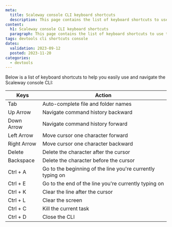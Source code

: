 ```yaml
---
meta:
  title: Scaleway console CLI keyboard shortcuts
  description: This page contains the list of keyboard shortcuts to use the Scaleway console CLI
content:
  h1: Scaleway console CLI keyboard shortcuts
  paragraph: This page contains the list of keyboard shortcuts to use the Scaleway console CLI
tags: devtools cli shortcuts console
dates:
  validation: 2023-09-12
  posted: 2023-11-20
categories:
  - devtools
---
```


Below is a list of keyboard shortcuts to help you easily use and navigate the Scaleway console CLI:

|Keys             | Action                                                     |
|-----------------|------------------------------------------------------------|
| Tab             | Auto-complete file and folder names                        |
| Up Arrow        | Navigate command history backward                          |
| Down Arrow      | Navigate command history forward                           |
| Left Arrow      | Move cursor one character forward                          |
| Right Arrow     | Move cursor one character backward                         |
| Delete          | Delete the character after the cursor                      |
| Backspace       | Delete the character before the cursor                     |
| Ctrl + A        | Go to the beginning of the line you're currently typing on |
| Ctrl + E        | Go to the end of the line you're currently typing on       |
| Ctrl + K        | Clear the line after the cursor                            |
| Ctrl + L        | Clear the screen                                           |
| Ctrl + C        | Kill the current task                                      |
| Ctrl + D        | Close the CLI                                              |

